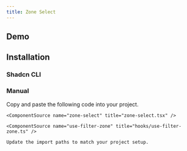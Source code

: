 ```yaml
---
title: Zone Select
---
```


## Demo

<ComponentPreview name="zone-select-demo" />

## Installation

### Shadcn CLI

<ComponentInstall command="npx shadcn@latest add https://laviecn.vercel.app/r/zone-select.json" />

### Manual

<Steps>
  <Step>
    Copy and paste the following code into your project.

    <ComponentSource name="zone-select" title="zone-select.tsx" />

    <ComponentSource name="use-filter-zone" title="hooks/use-filter-zone.ts" />

  </Step>
  <Step>

    Update the import paths to match your project setup.

  </Step>
</Steps>
